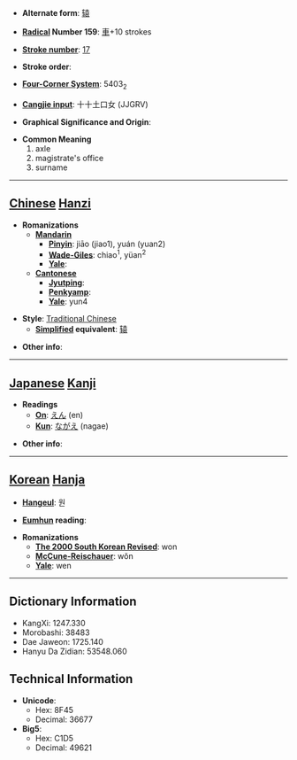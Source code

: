 * '''Alternate form''': [[辕]]

* '''[[Wiktionary:Chinese radical index| Radical]] Number 159''': [[Wiktionary:Chinese radical index 車|車]]+10 strokes

* '''[[Wiktionary:Chinese total strokes index|Stroke number]]''': [[Wiktionary:Chinese total strokes index 17|17]]

* '''Stroke order''': 

* '''[[Wiktionary:Chinese four corner index|Four-Corner System]]''': 5403<sub>2</sub>

* '''[[Wiktionary:Chinese Cangjie index|Cangjie input]]''': 十十土口女 (JJGRV)

* '''Graphical Significance and Origin''': 

* '''Common Meaning'''
*#axle
*# magistrate's office
*# surname


----

== [[Chinese]] [[Hanzi]] ==

* '''Romanizations'''
** '''[[Mandarin]]'''
*** '''[[Pinyin]]''': jiāo (jiao1), yuán (yuan2)
*** '''[[Wade-Giles]]''': chiao<sup>1</sup>, yüan<sup>2</sup>
*** '''[[Yale]]''': 
** '''[[Cantonese]]'''
*** '''[[Jyutping]]''':
*** '''[[Penkyamp]]''': 
*** '''[[Yale]]''': yun4

* '''Style''': [[Traditional Chinese]] 
** '''[[Simplified Chinese|Simplified]] equivalent''': [[辕]]

* '''Other info''': 

----

== [[Japanese]] [[Kanji]] ==

* '''Readings'''
** '''[[On]]''': [[えん]] (en)
** '''[[Kun]]''': [[ながえ]] (nagae)

* '''Other info''':  

----

== [[Korean]] [[Hanja]] ==

* '''[[Hangeul]]''': 원

* '''[[Eumhun]] reading''': 

* '''Romanizations'''
** '''[[The 2000 South Korean Revised Romanization|The 2000 South Korean Revised]]''': won
** '''[[McCune-Reischauer]]''': wŏn
** '''[[Yale]]''': wen

----

== Dictionary Information ==

* KangXi: 1247.330
* Morobashi: 38483
* Dae Jaweon: 1725.140
* Hanyu Da Zidian: 53548.060

== Technical Information ==

* '''Unicode''':
** Hex: 8F45
** Decimal: 36677
* '''Big5''':
** Hex: C1D5
** Decimal: 49621